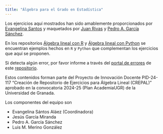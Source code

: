 ```yaml
---
title: "Álgebra para el Grado en Estadística"
---
```




Los ejercicios aquí mostrados han sido amablemente proporcionados por [Evangelina Santos](https://www.ugr.es/~esantos/) y maquetados por [Juan Rivas](https://github.com/MrRiversGit) y [Pedro A. García Sánchez](https://github.com/pedritomelenas).


En los repositorios <a href="https://github.com/pedritomelenas/R-algebra-lineal">Álgebra lineal con R</a> y <a href="https://github.com/pedritomelenas/Python-algebra-lineal">Álgebra lineal con Python</a> se encuentran ejemplos hechos en <code>R</code> y <code>Python</code> que complementan los ejercicios que aquí se proponen.



Si detecta algún error, por favor informe a través del <a href="https://github.com/pedritomelenas/CREPAL/issues">portal de errores</a> de este <a href="https://github.com/pedritomelenas/CREPAL">repositorio</a>.


Estos contenidos forman parte del Proyecto de Innovación Docente PID-24-117 "Creación de Repositorio de Ejercicios para Álgebra Lineal (CREPAL)" aprobado en la convocatoria 2024-25 (Plan AcademiaUGR) de la Universidad de Granada.

Los componentes del equipo son 

- Evangelina Sántos Aláez (Coordinadora)
- Jesús García Miranda
- Pedro A. García Sánchez
- Luis M. Merino González